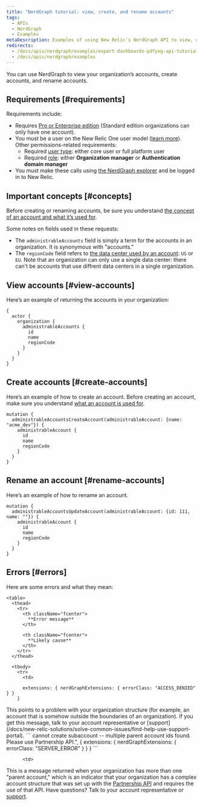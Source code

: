 ```yaml
---
title: "NerdGraph tutorial: view, create, and rename accounts"
tags:
  - APIs
  - NerdGraph
  - Examples
metaDescription: Examples of using New Relic's NerdGraph API to view, create, and rename accounts.  
redirects:
  - /docs/apis/nerdgraph/examples/export-dashboards-pdfpng-api-tutorial
  - /docs/apis/nerdgraph/examples
---
```


You can use NerdGraph to view your organization’s accounts, create accounts, and rename accounts. 

## Requirements [#requirements]

Requirements include: 
* Requires [Pro or Enterprise edition](https://newrelic.com/pricing) (Standard edition organizations can only have one account). 
* You must be a user on the New Relic One user model ([learn more](/docs/accounts/original-accounts-billing/original-users-roles/overview-user-models#determine-user-model)). Other permissions-related requirements: 
  * Required [user type](/docs/accounts/accounts-billing/new-relic-one-user-management/user-type): either core user or full platform user 
  * Required [role](/docs/accounts/accounts-billing/new-relic-one-user-management/user-management-concepts#roles): either **Organization manager** or **Authentication domain manager**
* You must make these calls using [the NerdGraph explorer](https://api.newrelic.com/graphiql) and be logged in to New Relic. 

## Important concepts [#concepts]

Before creating or renaming accounts, be sure you understand [the concept of an account and what it’s used for](/docs/accounts/accounts-billing/account-structure/new-relic-account-structure). 

Some notes on fields used in these requests: 
* The `administrableAccounts` field is simply a term for the accounts in an organization. It is synonymous with "accounts."
* The `regionCode` field refers to [the data center used by an account](/docs/accounts/accounts-billing/account-setup/choose-your-data-center): `US` or `EU`. Note that an organization can only use a single data center: there can't be accounts that use diffrent data centers in a single organization. 

## View accounts [#view-accounts]

Here’s an example of returning the accounts in your organization: 

```
{
  actor {
    organization {
      administrableAccounts {
        id
        name
        regionCode
      }
    }
  }
}
```

## Create accounts [#create-accounts]

Here’s an example of how to create an account. Before creating an account, make sure you understand [what an account is used for](/docs/accounts/accounts-billing/account-structure/new-relic-account-structure). 

```
mutation {
  administrableAccountsCreateAccount(administrableAccount: {name: "acme_dev"}) {
    administrableAccount {
      id
      name
      regionCode
    }
  }
}
```

## Rename an account [#rename-accounts]

Here’s an example of how to rename an account. 

```
mutation {
  administrableAccountsUpdateAccount(administrableAccount: {id: 111, name: ""}) {
    administrableAccount {
      id
      name
      regionCode
    }
  }
}
```

## Errors [#errors]

Here are some errors and what they mean: 

    <table>
      <thead>
        <tr>
          <th className="fcenter">
            **Error message**
          </th>

          <th className="fcenter">
            **Likely cause**
          </th>
        </tr>
      </thead>

      <tbody>
        <tr>
          <td>
```"unauthorized", {
      extensions: { nerdGraphExtensions: { errorClass: "ACCESS_DENIED" } }
    }
```
</td>

<td>
This points to a problem with your organization structure (for example, an account that is somehow outside the boundaries of an organization). If you get this message, talk to your account representative or [support](/docs/new-relic-solutions/solve-common-issues/find-help-use-support-portal). 
</td>
</tr>

<tr>
 <td>
```
cannot create subaccount -- multiple parent account ids found. Please use Partnership API.", {
        extensions: { nerdGraphExtensions: { errorClass: "SERVER_ERROR" } }
      }
```
          </td>

          <td>
This is a message returned when your organization has more than one "parent account," which is an indicator that your organization has a complex account structure that was set up with the [Partnership API](/docs/new-relic-partnerships/partner-integration-guide/partner-account-maintenance/partner-api) and requires the use of that API. Have questions? Talk to your account representative or [support](/docs/new-relic-solutions/solve-common-issues/find-help-use-support-portal).  
</td>
        </tr>
</tbody>
</table>
